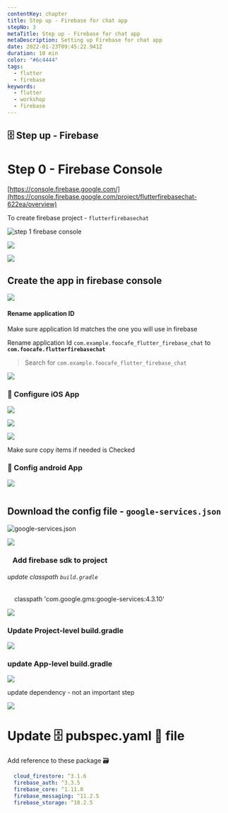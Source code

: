 ```yaml
---
contentKey: chapter
title: Step up - Firebase for chat app
stepNo: 3
metaTitle: Step up - Firebase for chat app
metaDescription: Setting up Firebase for chat app
date: 2022-01-23T09:45:22.941Z
duration: 10 min
color: "#6c4444"
tags:
  - flutter
  - firebase
keywords:
  - flutter
  - workshop
  - firebase
---
```

## 🗄️ Step up - Firebase

# Step 0 - Firebase Console

[https://console.firebase.google.com/](https://console.firebase.google.com/project/flutterfirebasechat-622ea/overview)

To create firebase project - `flutterfirebasechat`

![step 1 firebase console](https://res.cloudinary.com/sitecore/image/upload/c_limit,q_80,w_2000/v1643202983/Codelab/flutter_02_chat_Firebase_console_gjvlov.png "step 1 firebase console")

![](https://res.cloudinary.com/sitecore/image/upload/c_limit,q_80,w_2000/v1643203142/Codelab/flutter_02_chat_Firebase_console_step2_lg7jdp.png)

![](https://res.cloudinary.com/sitecore/image/upload/c_limit,q_80,w_2000/v1643203243/Codelab/flutter_02_chat_Firebase_console_step3_zzwxio.png)

## Create the app in firebase console

![](https://res.cloudinary.com/sitecore/image/upload/c_limit,q_80,w_2000/v1643203463/Codelab/flutter_02_chat_Firebase_console_add_app_01_jwfh5m.png)

#### Rename application ID

Make sure application Id matches the one you will use in firebase

Rename application Id `com.example.foocafe_flutter_firebase_chat` to **`com.foocafe.flutterfirebasechat`** 

> Search for `com.example.foocafe_flutter_firebase_chat`

![](https://res.cloudinary.com/sitecore/image/upload/c_limit,q_80,w_2000/v1643835350/foocafe_flutter_chat_codelab/03_01_foocafe_flutter_firebase_chat_rename_appid_snbxru.png)

### 📲 Configure iOS App

![](https://lh5.googleusercontent.com/ch4QeXzcXOkA1wmmyy5-eQfxQaiYDZawj6cvDUyPjj2ci2G26s2Ru1fuBQntPbCIW1Gzjm9KPZFQs6ujTdeUVyQtlK0sgXar89Fw_Bqq3p0akCMgT-rFHJTbFi89nnukIRwj1nUY)

![](https://lh4.googleusercontent.com/OXIVPqVUsTZxvQSCsAoNC1QN1leLpnUP4mtm6yzQsApDOR-JYM9lUzpPaGTpmamq6JRI1mAQi2YOu1ptH_0Gv3R5t67iPfKub7XkcHiM3vV2YR2hANAp551YJEZo4Dujg4ZMCUOu)

![](https://lh4.googleusercontent.com/ahrXXrj4MCFc5FTFrWGYZ6iovavPpr_2Ycf4_Mt-TIITn9YkPqcEYhmhz-gXtaj9fhZmzzz5KTcOAMpNj_4CltGmjo79UifBHKvz2yBXALSXAUjpu-PdHf6Wy2_6bA-LBHdj9_Fc)

Make sure copy items if needed is Checked 

### 📲 Config android App

![](https://res.cloudinary.com/sitecore/image/upload/c_limit,q_80,w_2000/v1643204202/Codelab/flutter_02_chat_Firebase_console_add_app_03_lpjkap.png)

![]()

## Download the config file - `google-services.json`

![google-services.json](https://res.cloudinary.com/sitecore/image/upload/c_limit,q_80,w_2000/v1643204297/Codelab/flutter_02_chat_Firebase_console_add_app_04_ex1oad.png "google-services.json")

![](https://res.cloudinary.com/sitecore/image/upload/c_limit,q_80,w_2000/v1643204556/Codelab/flutter_02_chat_Firebase_console_add_google_services_05_azsoba.png)

###    Add firebase sdk to project

###### update classpath `build.gradle`

    classpath 'com.google.gms:google-services:4.3.10'

![](https://res.cloudinary.com/sitecore/image/upload/c_limit,q_80,w_2000/v1643205121/Codelab/flutter_02_chat_Firebase_console_add_google_services_06_efsaxn.png)

### Update Project-level build.gradle

![](https://res.cloudinary.com/sitecore/image/upload/c_limit,q_80,w_2000/v1643205251/Codelab/flutter_02_chat_Firebase_console_add_google_services_07_vfa2rn.png)

### update App-level build.gradle

![](https://res.cloudinary.com/sitecore/image/upload/c_limit,q_80,w_2000/v1643207025/Codelab/flutter_02_chat_Firebase_console_add_google_services_08_ctsijy.png)

update dependency - not an important step

![](https://res.cloudinary.com/sitecore/image/upload/c_limit,q_80,w_2000/v1643207150/Codelab/flutter_02_chat_Firebase_console_add_google_services_09_vofd6i.png)

# Update 🗄️ pubspec.yaml 📄 file

Add reference to these package 🗃️

```yaml
  cloud_firestore: ^3.1.6 
  firebase_auth: ^3.3.5
  firebase_core: ^1.11.0
  firebase_messaging: ^11.2.5
  firebase_storage: ^10.2.5
```